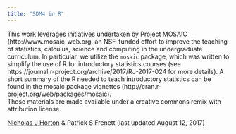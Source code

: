 ```yaml
---
title: "SDM4 in R"
---
```


This work leverages initiatives undertaken by Project MOSAIC (http://www.mosaic-web.org, an NSF-funded effort to improve the teaching of statistics, calculus, science and computing in the undergraduate curriculum. In particular, we utilize the `mosaic` package, which was written to simplify the use of R for introductory statistics courses (see https://journal.r-project.org/archive/2017/RJ-2017-024 for more details). A short summary of the R needed to teach introductory statistics can be found in the mosaic package vignettes (http://cran.r-project.org/web/packages/mosaic).
<br>
These materials are made available under a creative commons remix with attribution license.
<br>
<p>[Nicholas J Horton](https://www.amherst.edu/people/facstaff/nhorton) & Patrick S Frenett (last updated August 12, 2017)</p>
